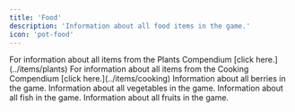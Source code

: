 ```yaml
---
title: 'Food'
description: 'Information about all food items in the game.'
icon: 'pot-food'
---
```


<Tip>
For information about all items from the Plants Compendium [click here.](../items/plants)
</Tip>
<Tip>
For information about all items from the Cooking Compendium [click here.](../items/cooking)
</Tip>

<CardGroup>

<Card title="Berries" icon="blueberries" href="../items/berries">
Information about all berries in the game.
</Card>

<Card title="Vegetables" icon="carrot" href="../items/vegetables">
Information about all vegetables in the game.
</Card>

<Card title="Fish" icon="fish" href="../items/fish">
Information about all fish in the game.
</Card>

<Card title="Fruits" icon="apple-whole" href="../items/fruits">
Information about all fruits in the game.
</Card>

</CardGroup>
